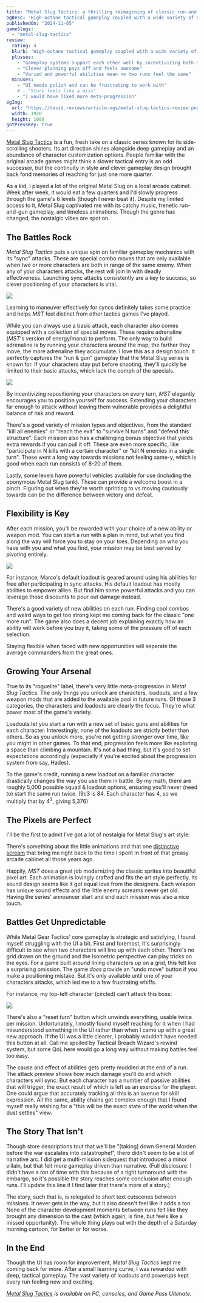 ```yaml
---
title: "Metal Slug Tactics: a thrilling reimagining of classic run-and-gun gameplay"
ogDesc: 'High-octane tactical gameplay coupled with a wide variety of abilities kept me coming back for "one more run".'
publishedOn: "2024-11-05"
gameSlugs:
  - "metal-slug-tactics"
review:
  rating: 4
  blurb: 'High-octane tactical gameplay coupled with a wide variety of abilities kept me coming back for "one more run".'
  plusses:
    - "Gameplay systems support each other well by incentivizing both mobility and positioning"
    - "Clever planning pays off and feels awesome"
    - "Varied and powerful abilities mean no two runs feel the same"
  minuses:
    - "UI needs polish and can be frustrating to work with"
    # - "Story feels like a miss"
    - "I would have liked more meta-progression"
ogImg:
  url: "https://david.reviews/article-ogs/metal-slug-tactics-review.png"
  width: 1920
  height: 1080
gotPressKey: true
---
```



[Metal Slug Tactics](https://metalslugtactics.com/) is a fun, fresh take on a classic series known for its side-scrolling shooters. Its art direction shines alongside deep gameplay and an abundance of character customization options. People familiar with the original arcade games might think a slower tactical entry is an odd successor, but the continuity in style and clever gameplay design brought back fond memories of reaching for just one more quarter.

<YoutubeEmbed youtubeId="ljVNq3x2g_4" />

As a kid, I played a lot of the original <RoundedLink href="/games/metal-slug/">Metal Slug</RoundedLink> on a local arcade cabinet. Week after week, it would eat a few quarters and I'd slowly progress through the game's 6 levels (though I never beat it). Despite my limited access to it, Metal Slug captivated me with its catchy music, frenetic run-and-gun gameplay, and timeless animations. Though the genre has changed, the nostalgic vibes are spot on.

## The Battles Rock

_Metal Slug Tactics_ puts a unique spin on familiar gameplay mechanics with its "sync" attacks. These are special combo moves that are only available when two or more characters are both in range of the same enemy. When any of your characters attacks, the rest will join in with deadly effectiveness. Launching sync attacks consistently are a key to success, so clever positioning of your characters is vital.

![](../images/metal-slug-tactics-review/sync.jpg)

Learning to maneuver effectively for syncs definitely takes some practice and helps _MST_ feel distinct from other tactics games I've played.

While you can always use a basic attack, each character also comes equipped with a collection of special moves. These require adrenaline (_MST_'s version of energy/mana) to perform. The only way to build adrenaline is by running your characters around the map; the farther they move, the more adrenaline they accumulate. I love this as a design touch. It perfectly captures the "run & gun" gameplay that the Metal Slug series is known for. If your characters stay put before shooting, they'll quickly be limited to their basic attacks, which lack the oomph of the specials.

![](../images/metal-slug-tactics-review/adrenaline.jpg)

By incentivizing repositioning your characters on every turn, _MST_ elegantly encourages you to position yourself for success. Extending your characters far enough to attack without leaving them vulnerable provides a delightful balance of risk and reward.

There's a good variety of mission types and objectives, from the standard "kill all enemies" or "reach the exit" to "survive N turns" and "defend this structure". Each mission also has a challenging bonus objective that yields extra rewards if you can pull it off. These are even more specific, like "participate in N kills with a certain character" or "kill N enemies in a single turn". These went a long way towards missions not feeling same-y, which is good when each run consists of 8-20 of them.

Lastly, some levels have powerful vehicles available for use (including the eponymous Metal Slug tank). These can provide a welcome boost in a pinch. Figuring out when they're worth sprinting to vs moving cautiously towards can be the difference between victory and defeat.

## Flexibility is Key

After each mission, you'll be rewarded with your choice of a new ability or weapon mod. You can start a run with a plan in mind, but what you find along the way will force you to stay on your toes. Depending on who you have with you and what you find, your mission may be best served by pivoting entirely.

![](../images/metal-slug-tactics-review/upgrades.png)

For instance, Marco's default loadout is geared around using his abilities for free after participating in sync attacks. His default loadout has mostly abilities to empower allies. But find him some powerful attacks and you can leverage those discounts to pour out damage instead.

There's a good variety of new abilities on each run. Finding cool combos and weird ways to get too strong kept me coming back for the classic "one more run". The game also does a decent job explaining exactly how an ability will work before you buy it, taking some of the pressure off of each selection.

Staying flexible when faced with new opportunities will separate the average commanders from the great ones.

## Growing Your Arsenal

True to its "roguelite" label, there's very little meta-progression in _Metal Slug Tactics_. The only things you unlock are characters, loadouts, and a few weapon mods that are added to the available pool in future runs. Of those 3 categories, the characters and loadouts are clearly the focus. They're what power most of the game's variety.

Loadouts let you start a run with a new set of basic guns and abilities for each character. Interestingly, none of the loadouts are strictly better than others. So as you unlock more, you're not getting _stronger_ over time, like you might in other games. To that end, progression feels more like exploring a space than climbing a mountain. It's not a bad thing, but it's good to set expectations accordingly (especially if you're excited about the progression system from say, <RoundedLink href="/games/hades/">Hades</RoundedLink>).

To the game's credit, running a new loadout on a familiar character drastically changes the way you use them in battle. By my math, there are roughly 5,000 possible squad & loadout options, ensuring you'll never (need to) start the same run twice. (9c3 is 84. Each character has 4, so we multiply that by 4<sup>3</sup>, giving 5,376)

## The Pixels are Perfect

I'll be the first to admit I've got a lot of nostalgia for Metal Slug's art style:

<YoutubeEmbed youtubeId="3x9ReF35t98" />

There's something about the little animations and that one [distinctive scream](https://www.youtube.com/watch?v=sJveGEWq69w) that bring me right back to the time I spent in front of that greasy arcade cabinet all those years ago.

Happily, _MST_ does a great job modernizing the classic sprites into beautiful pixel art. Each animation is lovingly crafted and fits the art style perfectly. Its sound design seems like it got equal love from the designers. Each weapon has unique sound effects and the little enemy screams never get old. Having the series' announcer start and end each mission was also a nice touch.

## Battles Get Unpredictable

While Metal Gear Tactics' core gameplay is strategic and satisfying, I found myself struggling with the UI a bit. First and foremost, it's surprisingly difficult to see when two characters will line up with each other. There's no grid drawn on the ground and the isometric perspective can play tricks on the eyes. For a game built around lining characters up on a grid, this felt like a surprising omission. The game _does_ provide an "undo move" button if you make a positioning mistake. But it's only available until one of your characters attacks, which led me to a few frustrating whiffs.

For instance, my top-left character (circled) can't attack this boss:

![](../images/metal-slug-tactics-review/adjacent.jpg)

There's also a "reset turn" button which unwinds everything, usable twice per mission. Unfortunately, I mostly found myself reaching for it when I had misunderstood something in the UI rather than when I came up with a great new approach. If the UI was a little clearer, I probably wouldn't have needed this button at all. Call me spoiled by <RoundedLink href="/games/tactical-breach-wizards/">Tactical Breach Wizard</RoundedLink>'s rewind system, but some QoL here would go a long way without making battles feel too easy.

The cause and effect of abilities gets pretty muddled at the end of a run. The attack preview shows how much damage you'll do and which characters will sync. But each character has a number of passive abilities that will trigger, the exact result of which is left as an exercise for the player. One could argue that accurately tracking all this is an avenue for skill expression. All the same, ability chains got complex enough that I found myself really wishing for a "this will be the exact state of the world when the dust settles" view.

## The Story That Isn't

Though store descriptions tout that we'll be "[taking] down General Morden before the war escalates into catastrophe!", there didn't seem to be a lot of narrative arc. I did get a multi-mission sidequest that introduced a minor villain, but that felt more gameplay driven than narrative. (Full disclosure: I didn't have a _ton_ of time with this because of a tight turnaround with the embargo, so it's possible the story reaches some conclusion after enough runs. I'll update this line if I find later that there's more of a story.)

The story, such that is, is relegated to short text cutscenes between missions. It never gets in the way, but it also doesn't feel like it adds a ton. None of the character development moments between runs felt like they brought any dimension to the cast (which again, is fine, but feels like a missed opportunity). The whole thing plays out with the depth of a Saturday morning cartoon, for better or for worse.

## In the End

Though the UI has room for improvement, _Metal Slug Tactics_ kept me coming back for more. After a small learning curve, I was rewarded with deep, tactical gameplay. The vast variety of loadouts and powerups kept every run feeling new and exciting.

<ReviewSummary review={props.frontmatter.review} />

_[Metal Slug Tactics](https://metalslugtactics.com/) is available on PC, consoles, and Game Pass Ultimate._
